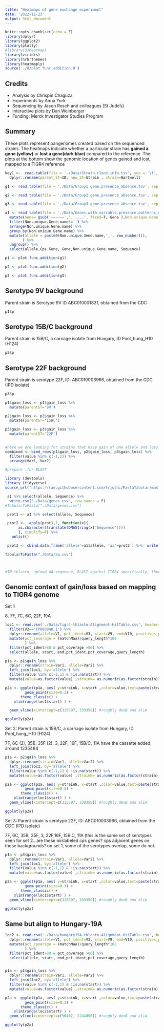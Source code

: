 ```yaml
---
title: "Heatmaps of gene exchange experiment"
date: '2022-11-23'
output: html_document
---
```


```r
knitr::opts_chunk$set(echo = F)
library(dplyr)
library(ggplot2)
library(plotly)
#library(d3heatmap)
library(viridis)
library(hrbrthemes)
library(heatmaply)
source('./R/plot.func.addition.R')

```

## Credits

-   Analysis by Chrispin Chaguza
-   Experiments by Anna York
-   Sequencing by Jason Rosch and colleagues (St Jude's)
-   Interactive plots by Dan Weinberger
-   Funding: Merck Investigator Studies Program

## Summary

These plots represent pangenomes created based on the sequenced strains. The heatmaps indicate whether a particular strain has **gained a gene (yellow)** or **lost a gene(dark blue)** compared to the reference. The plots at the bottom show the genomic location of genes gained and lost, mapped to a TIGR4 reference

```r
key1 <-  read.table(file = './Data/Strain.clone.info.tsv', sep = '\t', header = TRUE) %>% 
  dplyr::rename(parent_ST=ID, new_ST=Strain , strain=Hartwell)

g1 <- read.table(file = './Data/Group1 gene.presence_absence.tsv', sep = '\t', header = TRUE)

g2 <- read.table(file = './Data/Group2 gene.presence_absence.tsv', sep = '\t', header = TRUE)

g3 <- read.table(file = './Data/Group3 gene.presence_absence.tsv', sep = '\t', header = TRUE)

a1 <- read.table(file = './Data/Genes.with.variable.presence.patterns_with_annotations.tsv', sep = '\t', header = TRUE) %>%
  mutate(Gene= gsub('~~~~~~','......', fixed=T, Gene ),Non.unique.Gene.name = gsub(';','',Non.unique.Gene.name,fixed=T)) %>%
  filter(Non.unique.Gene.name!='') %>%
  arrange(Non.unique.Gene.name) %>%
  group_by(Non.unique.Gene.name) %>%
  mutate(allele = paste0(Non.unique.Gene.name,'_', row_number()),
        ) %>%
  ungroup() %>%
  select(allele,Cps.Gene, Gene,Non.unique.Gene.name, Sequence)

p1 <- plot.func.addition(g1)

p2 <- plot.func.addition(g2)

p3 <- plot.func.addition(g3)


```

## Serotype 9V background

Parent strain is Serotype 9V ID ABC010001831, obtained from the CDC

```r
p1$p
```

## Serotype 15B/C background

Parent strain is 15B/C, a carriage isolate from Hungary, ID Pool_hung_H10 (H124)

```r
p2$p
```

## Serotype 22F background

Parent strain is serotype 22F, ID: ABC010003966, obtained from the CDC (IPD isolate)

```r
p3$p
```

```r
p1$gain_loss <- p1$gain_loss %>%
  mutate(parentST='9V')

p2$gain_loss <- p2$gain_loss %>%
  mutate(parentST='15BC')

p3$gain_loss <- p3$gain_loss %>%
  mutate(parentST='22F')
  

#here we are looking for strains that have gain of one allele and loss of another..see 15B.C #3; gpsB_1
combined <- bind_rows(p1$gain_loss, p2$gain_loss, p3$gain_loss) %>%
  filter(value %in% c(-1,1)) %>%
  arrange(Var1, Var2)
```

```r
#prepare  for BLAST

library (devtools)
library (tidyverse)
source_url("https://raw.githubusercontent.com/lrjoshi/FastaTabular/master/fasta_and_tabular.R")

 a1 %>% select(allele, Sequence) %>%
  write.csv('./Data/genes.csv', row.names = F)
#TabularToFasta("./Data/genes.csv")

 prot1 <- a1 %>% select(allele, Sequence)

 prot2 <-  apply(prot1,1, function(x){
      as.character(translate(DNAString(x['Sequence'])))
      }, simplify=F) %>%
   unlist()

 prot3 <- cbind.data.frame('allele'=a1$allele, 'aa'=prot2 ) %>%  write.csv('./Data/aa.csv', row.names = F)

TabularToFasta("./Data/aa.csv")



#IN tblastn, upload AA sequence, BLAST against TIGR4 specifically, then 'download all' as hit table csv. note use tblastn NOT blastn
```

## Genomic context of gain/loss based on mapping to TIGR4 genome

Set 1

8, 7F, 7C, 6C, 22F, 19A
```r
loc1 <- read.csv('./Data/tigr4-tblastn-Alignment-HitTable.csv', header=F) %>%
  filter(V2=='CP089948.1') %>%
  dplyr::rename(allele=V1, pct_ident=V3, start=V9, end=V10, positives_pct=V13, matchNaa=V4, query_length =V8) %>%
  mutate(pct_coverage = (matchNaa)/query_length*100
         ) %>%
  filter(pct_ident>80 & pct_coverage >80) %>%
  select(allele, start, end,pct_ident,pct_coverage,query_length)

p1a <- p1$gain_loss %>%
  dplyr::rename(strain=Var1, allele=Var2) %>%
  left_join(loc1, by='allele') %>%
  filter(value %in% c(-1,1) & !is.na(start)) %>%
  mutate(value=as.factor(value) ,strainN= as.numeric(as.factor(strain))+rnorm(n(), 0, 0.05) )

p2a <- ggplot(p1a, aes( y=strainN, x=start ,color=value,text=paste(strain,allele), alpha=0.5 )) +
         geom_point(size=0.3) +
       theme_classic() +
    xlim(range(loc1$start) ) +

  geom_vline(xintercept=c(315597, 339358)) #roughly dexB and aliA

ggplotly(p2a)
```

Set 2: Parent strain is 15B/C, a carriage isolate from Hungary, ID Pool_hung_H10 (H124)


7F, 6C (2), 35B, 35F (2), 3, 22F, 16F, 15B/C, 11A have the cassette added around 1235484
```r

p1a <- p2$gain_loss %>%
  dplyr::rename(strain=Var1, allele=Var2) %>%
  left_join(loc1, by='allele') %>%
  filter(value %in% c(-1,1) & !is.na(start)) %>%
  mutate(value=as.factor(value) ,strainN= as.numeric(as.factor(strain))+rnorm(n(), 0, 0.05) )

p2a <- ggplot(p1a, aes( y=strainN, x=start ,color=value,text=paste(strain,allele), alpha=0.5 )) +
         geom_point(size=0.3) +
       theme_classic() +
    xlim(range(loc1$start) ) +
  geom_vline(xintercept=c(315597, 339358)) #roughly dexB and aliA

ggplotly(p2a)
```

Set 3: Parent strain is serotype 22F, ID: ABC010003966, obtained from the CDC (IPD isolate)

7F, 6C, 35B, 35F, 3, 22F,16F, 15B.C, 11A (this is the same set of serotypes seen for set 2...are these mislabeled cps genes? cps adjacent genes on these backgrounds? on set 1, some of the serotypes overlap, some do not.
```r

p1a <- p3$gain_loss %>%
  dplyr::rename(strain=Var1, allele=Var2) %>%
  left_join(loc1, by='allele') %>%
  filter(value %in% c(-1,1) & !is.na(start)) %>%
  mutate(value=as.factor(value) ,strainN= as.numeric(as.factor(strain))+rnorm(n(), 0, 0.05) )

p2a <- ggplot(p1a, aes( y=strainN, x=start ,color=value,text=paste(strain,allele), alpha=0.5 )) +
         geom_point(size=0.3) +
       theme_classic() +
    xlim(range(loc1$start) ) +
  geom_vline(xintercept=c(315597, 339358)) #roughly dexB and aliA

ggplotly(p2a)
```


## Same but align to Hungary-19A

```r
loc2 <- read.csv('./Data/hungary19A-tblastn-Alignment-HitTable.csv', header=F) %>%
  dplyr::rename(allele=V1, pct_ident=V3, start=V9, end=V10, positives_pct=V13, matchNaa=V4, query_length =V8) %>%
  mutate(pct_coverage = (matchNaa)/query_length*100
         ) %>%
  filter(pct_ident>80 & pct_coverage >80) %>%
  select(allele, start, end,pct_ident,pct_coverage,query_length)


p1a <- p1$gain_loss %>%
  dplyr::rename(strain=Var1, allele=Var2) %>%
  left_join(loc2, by='allele') %>%
  filter(value %in% c(-1,1) & !is.na(start)) %>%
  mutate(value=as.factor(value) ,strainN= as.numeric(as.factor(strain))+rnorm(n(), 0, 0.05) )

p2a <- ggplot(p1a, aes( y=strainN, x=start ,color=value,text=paste(strain,allele), alpha=0.5 )) +
         geom_point(size=0.3) +
       theme_classic() +
    xlim(range(loc2$start) ) +
  geom_vline(xintercept=c(56407, 2244856)) #roughly dexB and aliA

ggplotly(p2a)
```

